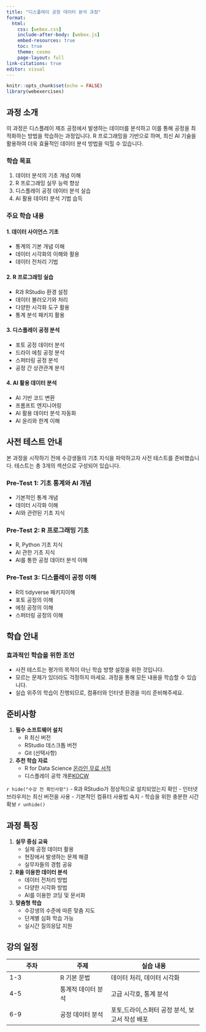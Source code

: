 ```yaml
---
title: "디스플레이 공정 데이터 분석 과정"
format: 
  html:
    css: [webex.css]
    include-after-body: [webex.js]
    embed-resources: true 
    toc: true
    theme: cosmo
    page-layout: full
link-citations: true
editor: visual
---
```


```r
knitr::opts_chunk$set(echo = FALSE)
library(webexercises)
```

## 과정 소개

이 과정은 디스플레이 제조 공정에서 발생하는 데이터를 분석하고 이를 통해 공정을 최적화하는 방법을 학습하는 과정입니다. R 프로그래밍을 기반으로 하며, 최신 AI 기술을 활용하여 더욱 효율적인 데이터 분석 방법을 익힐 수 있습니다.

### 학습 목표

1. 데이터 분석의 기초 개념 이해
2. R 프로그래밍 실무 능력 향상
3. 디스플레이 공정 데이터 분석 실습
4. AI 활용 데이터 분석 기법 습득

### 주요 학습 내용

#### 1. 데이터 사이언스 기초
- 통계의 기본 개념 이해
- 데이터 시각화의 이해와 활용
- 데이터 전처리 기법

#### 2. R 프로그래밍 실습
- R과 RStudio 환경 설정
- 데이터 불러오기와 처리
- 다양한 시각화 도구 활용
- 통계 분석 패키지 활용

#### 3. 디스플레이 공정 분석
- 포토 공정 데이터 분석
- 드라이 에칭 공정 분석
- 스퍼터링 공정 분석
- 공정 간 상관관계 분석

#### 4. AI 활용 데이터 분석
- AI 기반 코드 변환
- 프롬프트 엔지니어링
- AI 활용 데이터 분석 자동화
- AI 윤리와 한계 이해

## 사전 테스트 안내

본 과정을 시작하기 전에 수강생들의 기초 지식을 파악하고자 사전 테스트를 준비했습니다. 테스트는 총 3개의 섹션으로 구성되어 있습니다.

### Pre-Test 1: 기초 통계와 AI 개념
- 기본적인 통계 개념
- 데이터 시각화 이해
- AI와 관련된 기초 지식


### Pre-Test 2: R 프로그래밍 기초
- R, Python 기초 지식
- AI 관한 기초 지식
- AI를 통한 공정 데이터 분석 이해


### Pre-Test 3: 디스플레이 공정 이해
- R의 tidyverse 패키지이해
- 포토 공정의 이해
- 에칭 공정의 이해
- 스퍼터링 공정의 이해


## 학습 안내

::: {.callout-note}
### 효과적인 학습을 위한 조언

- 사전 테스트는 평가의 목적이 아닌 학습 방향 설정을 위한 것입니다.
- 모르는 문제가 있더라도 걱정하지 마세요. 과정을 통해 모든 내용을 학습할 수 있습니다.
- 실습 위주의 학습이 진행되므로, 컴퓨터와 인터넷 환경을 미리 준비해주세요.
:::

## 준비사항

1. **필수 소프트웨어 설치**
   - R 최신 버전
   - RStudio 데스크톱 버전
   - Git (선택사항)

2. **추천 학습 자료**
   - R for Data Science [온라인 무료 서적](https://r4ds.hadley.nz/)
   - 디스플레이 공학 개론[KOCW](http://www.kocw.net/home/cview.do?cid=281961ce7ef1b031)


`r hide("수강 전 확인사항")`
- R과 RStudio가 정상적으로 설치되었는지 확인
- 인터넷 브라우저는 최신 버전을 사용
- 기본적인 컴퓨터 사용법 숙지
- 학습을 위한 충분한 시간 확보
`r unhide()`

## 과정 특징

1. **실무 중심 교육**
   - 실제 공정 데이터 활용
   - 현장에서 발생하는 문제 해결
   - 실무자들의 경험 공유

2. **R을 이용한 데이터 분석**
   - 데이터 전처리 방법
   - 다양한 시각화 방법
   - AI를 이용한 코딩 및 문서화

3. **맞춤형 학습**
   - 수강생의 수준에 따른 맞춤 지도
   - 단계별 심화 학습 가능
   - 실시간 질의응답 지원

## 강의 일정

| 주차 | 주제 | 실습 내용 |
|------|------|-----------|
| 1-3  | R 기본 문법| 데이터 처리, 데이터 시각화 |
| 4-5  | 통계적 데이터 분석 | 고급 시각호, 통계 분석 |
| 6-9  | 공정 데이터 분석 | 포토,드라이,스퍼터 공정 분석, 보고서 작성 배포 |
